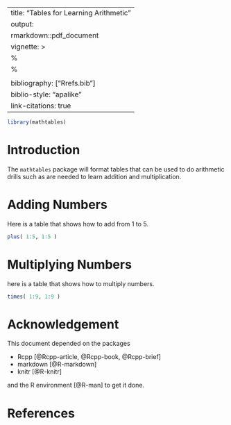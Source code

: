 
---
title: "Tables for Learning Arithmetic"
output:
  rmarkdown::pdf_document
vignette: >
  %\VignetteIndexEntry{Tables for Learning Arithmetic}
  %\VignetteEngine{knitr::rmarkdown}
  \usepackage[utf8]{inputenc}
bibliography: ["Rrefs.bib"]
biblio-style: "apalike"
link-citations: true
---

```r
library(mathtables)
```

# Introduction

The `mathtables` package will format tables that can be used to do
arithmetic drills such as are needed to learn addition and
multiplication.

# Adding Numbers

Here is a table that shows how to add from 1 to 5.

```r
plus( 1:5, 1:5 )
```

# Multiplying Numbers

here is a table that shows how to multiply numbers.


```r
times( 1:9, 1:9 )
```
# Acknowledgement

This document depended on the packages

* Rcpp [@Rcpp-article, @Rcpp-book, @Rcpp-brief]
* markdown [@R-markdown]
* knitr [@R-knitr]

and the R environment [@R-man] to get it done.


# References

